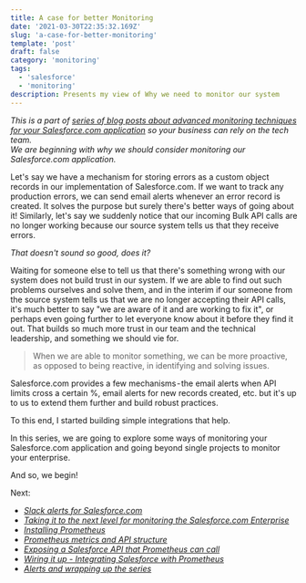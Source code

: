 ```yaml
---
title: A case for better Monitoring
date: '2021-03-30T22:35:32.169Z'
slug: 'a-case-for-better-monitoring'
template: 'post'
draft: false
category: 'monitoring'
tags:
  - 'salesforce'
  - 'monitoring'
description: Presents my view of Why we need to monitor our system
---
```


_This is a part of [series of blog posts about advanced monitoring techniques for your Salesforce.com application](/series-about-monitoring-your-salesforce-enterprise) so your business can rely on the tech team._  
_We are beginning with why we should consider monitoring our Salesforce.com application._

Let's say we have a mechanism for storing errors as a custom object records in our implementation of Salesforce.com. If we want to track any production errors, we can send email alerts whenever an error record is created. It solves the purpose but surely there's better ways of going about it! Similarly, let's say we suddenly notice that our incoming Bulk API calls are no longer working because our source system tells us that they receive errors.

_That doesn't sound so good, does it?_ 

Waiting for someone else to tell us that there's something wrong with our system does not build trust in our system. If we are able to find out such problems ourselves and solve them, and in the interim if our someone from the source system tells us that we are no longer accepting their API calls, it's much better to say "we are aware of it and are working to fix it", or perhaps even going further to let everyone know about it before they find it out. That builds so much more trust in our team and the technical leadership, and something we should vie for.

> When we are able to monitor something, we can be more proactive, as opposed to being reactive, in identifying and solving issues.

Salesforce.com provides a few mechanisms - the email alerts when API limits cross a certain %, email alerts for new records created, etc. but it's up to us to extend them further and build robust practices.

To this end, I started building simple integrations that help. 

In this series, we are going to explore some ways of monitoring your Salesforce.com application and going beyond single projects to monitor your enterprise.

And so, we begin!

Next:
- _[Slack alerts for Salesforce.com](/slack-alerts-for-salesforce)_
- _[Taking it to the next level for monitoring the Salesforce.com Enterprise](/next-level-monitoring-for-your-salesforce-enterprise)_
- _[Installing Prometheus](/installing-prometheus-on-heroku)_
- _[Prometheus metrics and API structure](/prometheus-metrics-and-api-structure)_
- _[Exposing a Salesforce API that Prometheus can call](/creating-salesforce-api-to-invoke-from-prometheus)_
- _[Wiring it up - Integrating Salesforce with Prometheus](integrating-salesforce-with-prometheus)_
- _[Alerts and wrapping up the series](monitoring-alerts-and-wrapping-the-series)_
